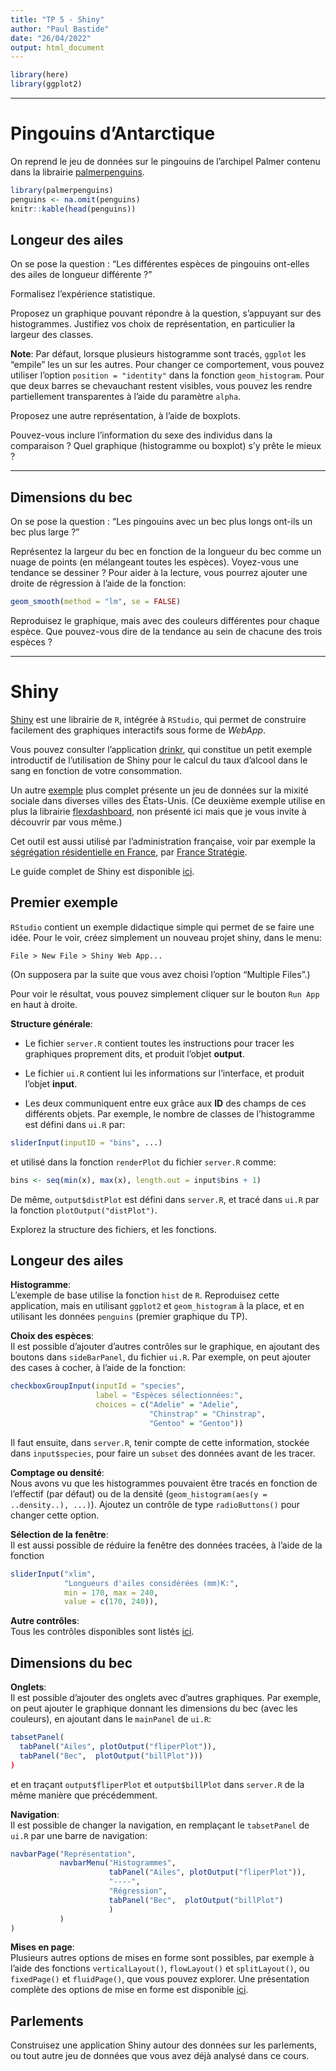 ```yaml
---
title: "TP 5 - Shiny"
author: "Paul Bastide"
date: "26/04/2022"
output: html_document
---
```


```r
library(here)
library(ggplot2)
```

-----

# Pingouins d'Antarctique

On reprend le jeu de données sur le pingouins de l'archipel Palmer
contenu dans la librairie [palmerpenguins](https://allisonhorst.github.io/palmerpenguins/index.html).

```r
library(palmerpenguins)
penguins <- na.omit(penguins)
knitr::kable(head(penguins))
```

## Longeur des ailes

On se pose la question : 
"Les différentes espèces de pingouins ont-elles des ailes de longueur différente ?"

Formalisez l'expérience statistique.

Proposez un graphique pouvant répondre à la question, s'appuyant sur
des histogrammes.
Justifiez vos choix de représentation, en particulier la largeur des classes.

**Note**: Par défaut, lorsque plusieurs histogramme sont tracés, `ggplot` les
"empile" les un sur les autres. Pour changer ce comportement, vous pouvez utiliser
l'option `position = "identity"` dans la fonction `geom_histogram`.
Pour que deux barres se chevauchant restent visibles, vous pouvez les rendre partiellement
transparentes à l'aide du paramètre `alpha`.

Proposez une autre représentation, à l'aide de boxplots.

Pouvez-vous inclure l'information du sexe des individus dans la comparaison ?
Quel graphique (histogramme ou boxplot) s'y prête le mieux ?

-----

## Dimensions du bec

On se pose la question : 
"Les pingouins avec un bec plus longs ont-ils un bec plus large ?"

Représentez la largeur du bec en fonction de la longueur du bec comme un nuage de
points (en mélangeant toutes les espèces).
Voyez-vous une tendance se dessiner ?
Pour aider à la lecture, vous pourrez ajouter une droite de régression à l'aide
de la fonction:
```r
geom_smooth(method = "lm", se = FALSE)
```

Reproduisez le graphique, mais avec des couleurs différentes pour chaque espèce.
Que pouvez-vous dire de la tendance au sein de chacune des trois espèces ?

-----

# Shiny

[Shiny](https://shiny.rstudio.com/) est une librairie de `R`, intégrée à `RStudio`,
qui permet de construire facilement des graphiques interactifs sous forme de 
*WebApp*.

Vous pouvez consulter l'application [drinkr](https://gallery.shinyapps.io/drinkr/),
qui constitue un petit exemple introductif de l'utilisation de Shiny pour
le calcul du taux d'alcool dans le sang en fonction de votre consommation.

Un autre [exemple](https://walkerke.shinyapps.io/neighborhood_diversity) 
plus complet présente un jeu de données sur la mixité sociale
dans diverses villes des États-Unis.
(Ce deuxième exemple utilise en plus la librairie 
[flexdashboard](https://pkgs.rstudio.com/flexdashboard/),
non présenté ici mais que je vous invite à découvrir par vous même.)

Cet outil est aussi utilisé par l'administration française, voir par
exemple la [ségrégation résidentielle en France](https://francestrategie.shinyapps.io/app_seg/),
par [France Stratégie](https://www.strategie.gouv.fr/).

Le guide complet de Shiny est disponible [ici](https://shiny.rstudio.com/tutorial/).

## Premier exemple

`RStudio` contient un exemple didactique simple qui permet de se faire une idée.
Pour le voir, créez simplement un nouveau projet shiny, dans le menu:
```
File > New File > Shiny Web App...
```
(On supposera par la suite que vous avez choisi l'option "Multiple Files".)

Pour voir le résultat, vous pouvez simplement cliquer sur le bouton
`Run App` en haut à droite.

**Structure générale**:

- Le fichier `server.R` contient toutes les instructions pour tracer les graphiques
proprement dits, et produit l'objet **output**.

- Le fichier `ui.R` contient lui les informations sur l'interface, et produit
l'objet **input**.

- Les deux communiquent entre eux grâce aux **ID** des champs de ces différents objets.
Par exemple, le nombre de classes de l'histogramme est défini dans `ui.R`
par:
```r
sliderInput(inputID = "bins", ...)
```
et utilisé dans la fonction `renderPlot` du fichier `server.R` comme:
```r
bins <- seq(min(x), max(x), length.out = input$bins + 1)
```
De même, `output$distPlot` est défini dans `server.R`, et tracé dans `ui.R`
par la fonction `plotOutput("distPlot")`.

Explorez la structure des fichiers, et les fonctions.

## Longeur des ailes

**Histogramme**:  
L'exemple de base utilise la fonction `hist` de `R`.
Reproduisez cette application, mais en utilisant `ggplot2` et `geom_histogram`
à la place, et en utilisant les données `penguins` 
(premier graphique du TP).

**Choix des espèces**:  
Il est possible d'ajouter d'autres contrôles sur le graphique,
en ajoutant des boutons dans `sideBarPanel`, du fichier `ui.R`.
Par exemple, on peut ajouter des cases à cocher, à l'aide de la fonction:
```r
checkboxGroupInput(inputId = "species",
                   label = "Espèces sélectionnées:",
                   choices = c("Adelie" = "Adelie",
                               "Chinstrap" = "Chinstrap",
                               "Gentoo" = "Gentoo"))
```
Il faut ensuite, dans `server.R`, tenir compte de cette information,
stockée dans `input$species`, pour faire un `subset` des données avant de les tracer.

**Comptage ou densité**:  
Nous avons vu que les histogrammes pouvaient être tracés en fonction de l'effectif
(par défaut) ou de la densité (`geom_histogram(aes(y = ..density..), ...)`).
Ajoutez un contrôle de type `radioButtons()` pour changer cette option.

**Sélection de la fenêtre**:  
Il est aussi possible de réduire la fenêtre des données tracées,
à l'aide de la fonction
```r
sliderInput("xlim",
            "Longueurs d'ailes considérées (mm)K:",
            min = 170, max = 240,
            value = c(170, 240)),
```

**Autre contrôles**:  
Tous les contrôles disponibles sont listés 
[ici](https://shiny.rstudio.com/tutorial/written-tutorial/lesson3/).

## Dimensions du bec

**Onglets**:  
Il est possible d'ajouter des onglets avec d'autres graphiques.
Par exemple, on peut ajouter le graphique donnant les dimensions du bec
(avec les couleurs),
en ajoutant dans le `mainPanel` de `ui.R`:
```r
tabsetPanel(
  tabPanel("Ailes", plotOutput("fliperPlot")),
  tabPanel("Bec",  plotOutput("billPlot")))
)
```
et en traçant `output$fliperPlot` et `output$billPlot` dans `server.R`
de la même manière que précédemment.

**Navigation**:  
Il est possible de changer la navigation, en remplaçant le `tabsetPanel` de `ui.R`
par une barre de navigation:
```r
navbarPage("Représentation",
           navbarMenu("Histogrammes",
                      tabPanel("Ailes", plotOutput("fliperPlot")),
                      "----",
                      "Régression",
                      tabPanel("Bec",  plotOutput("billPlot")
                      )
           )
)
```


**Mises en page**:  
Plusieurs autres options de mises en forme sont possibles, 
par exemple à l'aide des fonctions 
`verticalLayout()`, `flowLayout()` et `splitLayout()`, ou `fixedPage()` et `fluidPage()`,
que vous pouvez explorer.
Une présentation complète des options de mise en forme est disponible
[ici](https://shiny.rstudio.com/tutorial/written-tutorial/lesson2/).

## Parlements

Construisez une application Shiny autour des données sur les parlements,
ou tout autre jeu de données que vous avez déjà analysé dans ce cours.

